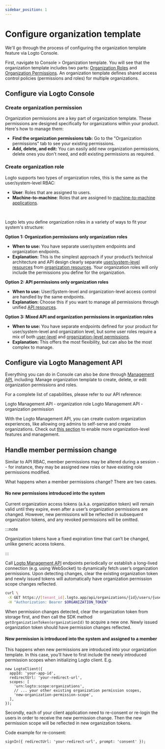 ```yaml
---
sidebar_position: 1
---
```


# Configure organization template

We'll go through the process of configuring the organization template feature via Logto Console.

First, navigate to <CloudLink to="/organization-template">Console > Organization template</CloudLink>. You will see that the organization template includes two parts: [Organization Roles](/authorization/organization-template#organization-role) and [Organization Permissions](/authorization/organization-template#organization-permission). An organization template defines shared access control policies (permissions and roles) for multiple organizations.

## Configure via Logto Console

### Create organization permission

Organization permissions are a key part of organization template. These permissions are designed specifically for organizations within your product. Here's how to manage them:

- **Find the organization permissions tab:** Go to the "Organization permissions" tab to see your existing permissions.
- **Add, delete, and edit:** You can easily add new organization permissions, delete ones you don't need, and edit existing permissions as required.

### Create organization role

Logto supports two types of organization roles, this is the same as the user/system-level RBAC:

- **User**: Roles that are assigned to users.
- **Machine-to-machine**: Roles that are assigned to [machine-to-machine applications](/quick-starts/m2m).

<br />

Logto lets you define organization roles in a variety of ways to fit your system's structure:

**Option 1: Organization permissions only organization roles**

- **When to use:** You have separate user/system endpoints and organization endpoints.
- **Explanation:** This is the simplest approach if your product’s technical architecture and API design clearly separate [user/system-level resources](/authorization/role-based-access-control#permissionsscopes) from [organization resources](/authorization/organization-template#organization-permission). Your organization roles will only include the permissions you define for the organization.

**Option 2: API permissions only organization roles**

- **When to use:** User/System-level and organization-level access control are handled by the same endpoints.
- **Explanation:** Choose this if you want to manage all permissions through unified [API resources](/authorization/api-resources).

**Option 3: Mixed API and organization permissions in organization roles**

- **When to use:** You have separate endpoints defined for your product for user/system-level and organization level, but some user roles require a mix of both [user-level](/authorization/role-based-access-control#permissionsscopes) and [organization-level permissions](/authorization/organization-template#organization-permission).
- **Explanation:** This offers the most flexibility, but can also be the most complex to manage.

## Configure via Logto Management API

Everything you can do in Console can also be done through [Management API](/integrate-logto/interact-with-management-api), including: Manage organization template to create, delete, or edit organization permissions and roles.

For a complete list of capabilities, please refer to our API reference:

<Url href="https://openapi.logto.io/operation/operation-updateorganizationrole">
  Logto Management API - organization role
</Url>

<Url href="https://openapi.logto.io/operation/operation-listorganizationscopes">
  Logto Management API - organization permission
</Url>

With the Logto Management API, you can create custom organization experiences, like allowing org admins to self-serve and create organizations. Check out [this section](/end-user-flows/organization-experience/) to enable more organization-level features and management.

## Handle member permission change

Similar to API RBAC, member permissions may be altered during a session -- for instance, they may be assigned new roles or have existing role permissions modified.

What happens when a member permissions change? There are two cases.

#### No new permissions introduced into the system

Current organization access tokens (a.k.a. organization token) will remain valid until they expire, even after a user’s organization permissions are changed. However, new permissions will be reflected in subsequent organization tokens, and any revoked permissions will be omitted.

:::note

Organization tokens have a fixed expiration time that can’t be changed, unlike generic access tokens.

:::

Call [Logto Management API](/integrate-logto/interact-with-management-api/) endpoints periodically or establish a long-lived connection (e.g. using WebSocket) to dynamically fetch user’s organization permissions. Upon detecting changes, clear the existing organization token and newly issued tokens will automatically have organization permission scope changes reflected.

```bash
curl \
 -X GET https://[tenant_id].logto.app/api/organizations/{id}/users/{userId}/scopes \
 -H "Authorization: Bearer $ORGANIZATION_TOKEN"
```

When permission changes detected, clear the organization token from storage first, and then call the SDK method `getOrganizationToken(organizationId)` to acquire a new one. Newly issued organization token should have permission changes reflected.

#### New permission is introduced into the system and assigned to a member

This happens when new permissions are introduced into your organization template. In this case, you’ll have to first include the newly introduced permission scopes when initializing Logto client. E.g.

```tsx
new LogtoClient({
  appId: 'your-app-id',
  redirectUrl: 'your-redirect-url',
  scopes: [
    'urn:logto:scope:organizations',
    // ... your other existing organization permission scopes,
    'new-organization-permission-scope',
  ],
});
```

Secondly, each of your client application need to re-consent or re-login the users in order to receive the new permission change. Then the new permission scope will be reflected in new organization tokens.

Code example for re-consent:

```tsx
signIn({ redirectUrl: 'your-redirect-url', prompt: 'consent' });
```

